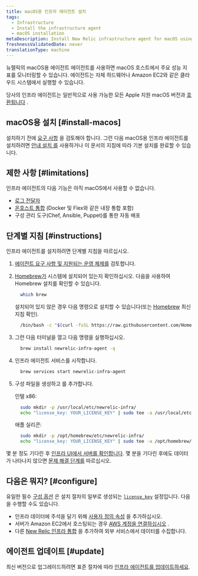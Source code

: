 ```yaml
---
title: macOS용 인프라 에이전트 설치
tags:
  - Infrastructure
  - Install the infrastructure agent
  - macOS installation
metaDescription: Install New Relic infrastructure agent for macOS using Homebrew.
freshnessValidatedDate: never
translationType: machine
---
```


뉴렐릭의 macOS용 에이전트 에이전트를 사용하면 macOS 호스트에서 주요 성능 지표를 모니터링할 수 있습니다. 에이전트는 자체 하드웨어나 Amazon EC2와 같은 클라우드 시스템에서 실행할 수 있습니다.

당사의 인프라 에이전트는 일반적으로 사용 가능한 모든 Apple 지원 macOS 버전과 [호환됩니다](/docs/infrastructure/install-infrastructure-agent/get-started/requirements-infrastructure-agent) .

## macOS용 설치 [#install-macos]

설치하기 전에 [요구 사항](/docs/infrastructure/new-relic-infrastructure/getting-started/compatibility-requirements-new-relic-infrastructure) 을 검토해야 합니다. 그런 다음 macOS용 인프라 에이전트를 설치하려면 [안내 설치 를](/docs/full-stack-observability/observe-everything/get-started/new-relic-guided-install-overview/) 사용하거나 이 문서의 지침에 따라 기본 설치를 완료할 수 있습니다.

## 제한 사항 [#limitations]

인프라 에이전트의 다음 기능은 아직 macOS에서 사용할 수 없습니다.

* [로그 전달자](/docs/logs/enable-log-management-new-relic/enable-log-monitoring-new-relic/forward-your-logs-using-infrastructure-agent/)
* [온호스트 통합](/docs/integrations/host-integrations/get-started/introduction-host-integrations/) (Docker 및 Flex와 같은 내장 통합 포함)
* 구성 관리 도구(Chef, Ansible, Puppet)를 통한 자동 배포

## 단계별 지침 [#instructions]

인프라 에이전트를 설치하려면 단계별 지침을 따르십시오.

1. [에이전트 요구 사항 및 지원되는 운영 체제를](/docs/infrastructure/new-relic-infrastructure/getting-started/compatibility-requirements-new-relic-infrastructure) 검토합니다.

2. [Homebrew가](https://brew.sh/) 시스템에 설치되어 있는지 확인하십시오. 다음을 사용하여 Homebrew 설치를 확인할 수 있습니다.

   ```bash
     which brew
   ```

   설치되어 있지 않은 경우 다음 명령으로 설치할 수 있습니다(또는 [Homebrew](https://brew.sh/) 최신 지침 확인).

   ```bash
     /bin/bash -c "$(curl -fsSL https://raw.githubusercontent.com/Homebrew/install/HEAD/install.sh)"
   ```

3. 그런 다음 터미널을 열고 다음 명령을 실행하십시오.

   ```bash
     brew install newrelic-infra-agent -q
   ```

4. 인프라 에이전트 서비스를 시작합니다.

   ```bash
     brew services start newrelic-infra-agent
   ```

5. 구성 파일을 생성하고 <InlinePopover type="licenseKey"/>를 추가합니다.

   인텔 x86:

   ```bash
     sudo mkdir -p /usr/local/etc/newrelic-infra/
     echo "license_key: YOUR_LICENSE_KEY" | sudo tee -a /usr/local/etc/newrelic-infra/newrelic-infra.yml
   ```

   애플 실리콘:

   ```bash
     sudo mkdir -p /opt/homebrew/etc/newrelic-infra/
     echo "license_key: YOUR_LICENSE_KEY" | sudo tee -a /opt/homebrew/etc/newrelic-infra/newrelic-infra.yml
   ```

몇 분 정도 기다린 후 [인프라 UI에서 서버를 확인합니다](/docs/infrastructure/infrastructure-ui-pages/infra-ui-overview). 몇 분을 기다린 후에도 데이터가 나타나지 않으면 [문제 해결 단계를](/docs/infrastructure/new-relic-infrastructure/troubleshooting/no-data-appears-infrastructure) 따르십시오.

<InstallFeedback/>

## 다음은 뭐지? [#configure]

유일한 필수 [구성 옵션](/docs/infrastructure/install-configure-infrastructure/configuration/configure-infrastructure-agent) 은 설치 절차의 일부로 생성되는 [`license_key`](/docs/Infrastructure-configure-your-agent#conf-license_key) 설정입니다. 다음을 수행할 수도 있습니다.

* 인프라 데이터에 주석을 달기 위해 [사용자 정의 속성](/docs/Infrastructure-configure-your-agent#conf-custom_attributes) 을 추가하십시오.
* 서버가 Amazon EC2에서 호스팅되는 경우 [AWS 계정을 연결하십시오](/docs/infrastructure-amazon-aws-ec2-integration#connect) .
* 다른 [New Relic 인프라 통합](/docs/infrastructure/integrations-getting-started/getting-started/introduction-infrastructure-integrations) 을 추가하여 외부 서비스에서 데이터를 수집합니다.

## 에이전트 업데이트 [#update]

최신 버전으로 업그레이드하려면 표준 절차에 따라 [인프라 에이전트를 업데이트하세요](/docs/infrastructure/new-relic-infrastructure/installation/update-infrastructure-agent).